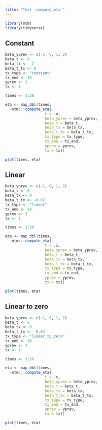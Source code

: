 ```yaml
---
title: "Test `compute_eta`"
---
```


```r
library(otm)
library(tidyverse)
```

## Constant

```r
beta_yprev <- c(-1, 0, 1, 2)
beta_t <- 0
beta_tx <- -2
beta_t_tx <- 0
tx_type <- "constant"
tx_end <- 10
yprev <- 3
tx <- 1

times <- 1:28
```

```r
eta <- map_dbl(times, 
  ~otm:::compute_eta(
                  t = .x,
                  beta_yprev = beta_yprev,
                  beta_t = beta_t,
                  beta_tx = beta_tx,
                  beta_t_tx = beta_t_tx,
                  tx_type = tx_type,
                  tx_end = tx_end,
                  yprev = yprev,
                  tx = tx))
```

```r
plot(times, eta)
```

## Linear

```r
beta_yprev <- c(-1, 0, 1, 2)
beta_t <- 0
beta_tx <- 0
beta_t_tx <- -0.02
tx_type <- "linear"
tx_end <- 10
yprev <- 3
tx <- 1

times <- 1:28
```

```r
eta <- map_dbl(times, 
  ~otm:::compute_eta(
                  t = .x,
                  beta_yprev = beta_yprev,
                  beta_t = beta_t,
                  beta_tx = beta_tx,
                  beta_t_tx = beta_t_tx,
                  tx_type = tx_type,
                  tx_end = tx_end,
                  yprev = yprev,
                  tx = tx))
```

```r
plot(times, eta)
```

## Linear to zero

```r
beta_yprev <- c(-1, 0, 1, 2)
beta_t <- 0
beta_tx <- 0
beta_t_tx <- -0.02
tx_type <- "linear_to_zero"
tx_end <- 10
yprev <- 3
tx <- 1

times <- 1:28
```

```r
eta <- map_dbl(times, 
  ~otm:::compute_eta(
                  t = .x,
                  beta_yprev = beta_yprev,
                  beta_t = beta_t,
                  beta_tx = beta_tx,
                  beta_t_tx = beta_t_tx,
                  tx_type = tx_type,
                  tx_end = tx_end,
                  yprev = yprev,
                  tx = tx))
```

```r
plot(times, eta)
```







